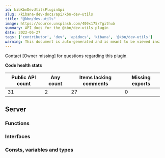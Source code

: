 ```yaml
---
id: kibKbnDevUtilsPluginApi
slug: /kibana-dev-docs/api/kbn-dev-utils
title: "@kbn/dev-utils"
image: https://source.unsplash.com/400x175/?github
summary: API docs for the @kbn/dev-utils plugin
date: 2022-06-27
tags: ['contributor', 'dev', 'apidocs', 'kibana', '@kbn/dev-utils']
warning: This document is auto-generated and is meant to be viewed inside our experimental, new docs system. Reach out in #docs-engineering for more info.
---
```




Contact [Owner missing] for questions regarding this plugin.

**Code health stats**

| Public API count  | Any count | Items lacking comments | Missing exports |
|-------------------|-----------|------------------------|-----------------|
| 31 | 2 | 27 | 0 |

## Server

### Functions
<DocDefinitionList data={kbnDevUtilsObj.server.functions}/>

### Interfaces
<DocDefinitionList data={kbnDevUtilsObj.server.interfaces}/>

### Consts, variables and types
<DocDefinitionList data={kbnDevUtilsObj.server.misc}/>

